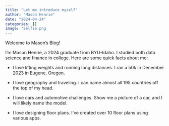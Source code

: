 ```yaml
---
title: "Let me introduce myself"
author: "Mason Henrie"
date: "2024-04-24"
categories: []
image: "Selfie.png
---
```


Welcome to Mason's Blog!


I'm Mason Henrie, a 2024 graduate from BYU-Idaho. I studied both data science and finance in college. Here are some quick facts about me:

- I love lifting weights and running long distances. I ran a 50k in December 2023 in Eugene, Oregon.

- I love geography and traveling. I can name almost all 195 countries off the top of my head.

- I love cars and automotive challenges. Show me a picture of a car, and I will likely name the model.

- I love designing floor plans. I've created over 10 floor plans using various apps.





